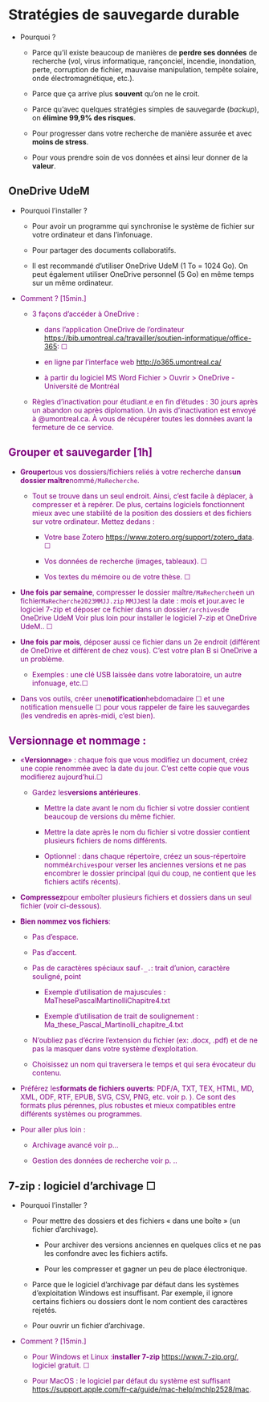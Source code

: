 # Stratégies de sauvegarde durable {#sec-sauvegardedurable}

-   Pourquoi ?

    -   Parce qu'il existe beaucoup de manières de **perdre ses données** de recherche (vol, virus informatique, rançonciel, incendie, inondation, perte, corruption de fichier, mauvaise manipulation, tempête solaire, onde électromagnétique, etc.).

    -   Parce que ça arrive plus **souvent** qu'on ne le croit.

    -   Parce qu'avec quelques stratégies simples de sauvegarde (*backup*), on **élimine 99,9% des risques**.

    -   Pour progresser dans votre recherche de manière assurée et avec **moins de stress**.

    -   Pour vous prendre soin de vos données et ainsi leur donner de la **valeur**.

## OneDrive UdeM

-   Pourquoi l'installer ?

    -   Pour avoir un programme qui synchronise le système de fichier sur votre ordinateur et dans l'infonuage.

    -   Pour partager des documents collaboratifs.

    -   Il est recommandé d'utiliser OneDrive UdeM (1 To = 1024 Go). On peut également utiliser OneDrive personnel (5 Go) en même temps sur un même ordinateur.

-   [Comment ? \[15min.\]]{style="color: purple"}

    -   [3 façons d'accéder à OneDrive :]{style="color: purple"}

        -   [dans l'application OneDrive de l'ordinateur]{style="color: purple"} [<https://bib.umontreal.ca/travailler/soutien-informatique/office-365>: ☐]{style="color: purple"}

        -   [en ligne par l'interface web]{style="color: purple"} [<http://o365.umontreal.ca/>]{style="color: purple"}

        -   [à partir du logiciel MS Word]{style="color: purple"} [Fichier \> Ouvrir \> OneDrive - Université de Montréal]{style="color: purple"}

    -   [Règles d'inactivation pour étudiant.e en fin d'études : 30 jours après un abandon ou après diplomation. Un avis d'inactivation est envoyé à \@umontreal.ca. À vous de récupérer toutes les données avant la fermeture de ce service.]{style="color: purple"}

## [Grouper et sauvegarder \[1h\]]{style="color: purple"}

-   [**Grouper**tous vos dossiers/fichiers reliés à votre recherche dans**un dossier maître**nommé`/MaRecherche`.]{style="color: purple"}

    -   [Tout se trouve dans un seul endroit. Ainsi, c'est facile à déplacer, à compresser et à repérer. De plus, certains logiciels fonctionnent mieux avec une stabilité de la position des dossiers et des fichiers sur votre ordinateur. Mettez dedans :]{style="color: purple"}

        -   [Votre base Zotero]{style="color: purple"} [<https://www.zotero.org/support/zotero_data>. ☐]{style="color: purple"}

        -   [Vos données de recherche (images, tableaux). ☐]{style="color: purple"}

        -   [Vos textes du mémoire ou de votre thèse. ☐]{style="color: purple"}

-   [**Une fois par semaine**, compresser le dossier maître`/MaRecherche`en un fichier`MaRecherche2023MMJJ.zip`]{style="color: purple"} [`MMJJ`est la date : mois et jour.avec le logiciel 7-zip et déposer ce fichier dans un dossier`/archives`de OneDrive UdeM]{style="color: purple"} [Voir plus loin pour installer le logiciel 7-zip et OneDrive UdeM.. ☐]{style="color: purple"}

-   [**Une fois par mois**, déposer aussi ce fichier dans un 2e endroit (différent de OneDrive et différent de chez vous). C'est votre plan B si OneDrive a un problème.]{style="color: purple"}

    -   [Exemples : une clé USB laissée dans votre laboratoire, un autre infonuage, etc.☐]{style="color: purple"}

-   [Dans vos outils, créer une**notification**hebdomadaire ☐ et une notification mensuelle ☐ pour vous rappeler de faire les sauvegardes (les vendredis en après-midi, c'est bien).]{style="color: purple"}

## [Versionnage et nommage :]{style="color: purple"}

-   [«**Versionnage**» : chaque fois que vous modifiez un document, créez une copie renommée avec la date du jour. C'est cette copie que vous modifierez aujourd'hui.☐]{style="color: purple"}

    -   [Gardez les**versions antérieures**.]{style="color: purple"}

        -   [Mettre la date avant le nom du fichier si votre dossier contient beaucoup de versions du même fichier.]{style="color: purple"}

        -   [Mettre la date après le nom du fichier si votre dossier contient plusieurs fichiers de noms différents.]{style="color: purple"}

        -   [Optionnel : dans chaque répertoire, créez un sous-répertoire nommé`Archives`pour verser les anciennes versions et ne pas encombrer le dossier principal (qui du coup, ne contient que les fichiers actifs récents).]{style="color: purple"}

-   [**Compressez**pour emboîter plusieurs fichiers et dossiers dans un seul fichier (voir ci-dessous).]{style="color: purple"}

-   [**Bien nommez vos fichiers**:]{style="color: purple"}

    -   [Pas d'espace.]{style="color: purple"}

    -   [Pas d'accent.]{style="color: purple"}

    -   [Pas de caractères spéciaux sauf`-_.`: trait d'union, caractère souligné, point]{style="color: purple"}

        -   [Exemple d'utilisation de majuscules : MaThesePascalMartinolliChapitre4.txt]{style="color: purple"}

        -   [Exemple d'utilisation de trait de soulignement : Ma_these_Pascal_Martinolli_chapitre_4.txt]{style="color: purple"}

    -   [N'oubliez pas d'écrire l'extension du fichier (ex: .docx, .pdf) et de ne pas la masquer dans votre système d'exploitation.]{style="color: purple"}

    -   [Choisissez un nom qui traversera le temps et qui sera évocateur du contenu.]{style="color: purple"}

-   [Préférez les**formats de fichiers ouverts**: PDF/A, TXT, TEX, HTML, MD, XML, ODF, RTF, EPUB, SVG, CSV, PNG, etc.]{style="color: purple"} [voir p. ). Ce sont des formats plus pérennes, plus robustes et mieux compatibles entre différents systèmes ou programmes.]{style="color: purple"}

-   [Pour aller plus loin :]{style="color: purple"}

    -   [Archivage avancé]{style="color: purple"} [voir p...]{style="color: purple"}

    -   [Gestion des données de recherche]{style="color: purple"} [voir p. ..]{style="color: purple"}

## 7-zip : logiciel d'archivage ☐

-   Pourquoi l'installer ?

    -   Pour mettre des dossiers et des fichiers « dans une boîte » (un fichier d'archivage).

        -   Pour archiver des versions anciennes en quelques clics et ne pas les confondre avec les fichiers actifs.

        -   Pour les compresser et gagner un peu de place électronique.

    -   Parce que le logiciel d'archivage par défaut dans les systèmes d'exploitation Windows est insuffisant. Par exemple, il ignore certains fichiers ou dossiers dont le nom contient des caractères rejetés.

    -   Pour ouvrir un fichier d'archivage.

-   [Comment ? \[15min.\]]{style="color: purple"}

    -   [Pour Windows et Linux :**installer 7-zip**]{style="color: purple"} [<https://www.7-zip.org/>, logiciel gratuit. ☐]{style="color: purple"}

    -   [Pour MacOS : le logiciel par défaut du système est suffisant]{style="color: purple"} [<https://support.apple.com/fr-ca/guide/mac-help/mchlp2528/mac>.]{style="color: purple"}